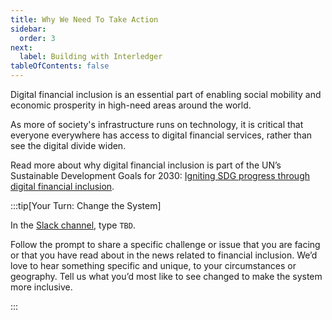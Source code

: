 ```yaml
---
title: Why We Need To Take Action
sidebar:
  order: 3
next:
  label: Building with Interledger
tableOfContents: false
---
```



Digital financial inclusion is an essential part of enabling social mobility and economic prosperity in high-need areas around the world.

As more of society's infrastructure runs on technology, it is critical that everyone everywhere has access to digital financial services, rather than see the digital divide widen.

Read more about why digital financial inclusion is part of the UN’s Sustainable Development Goals for 2030: [Igniting SDG progress through digital financial inclusion](https://sdgs.un.org/sites/default/files/publications/2655SDG_Compendium_Digital_Financial_Inclusion_September_2018.pdf).

:::tip[Your Turn: Change the System]

In the [Slack channel](https://app.slack.com/client/T0KKJC1N1/C06MAS29NF4), type `TBD`.

Follow the prompt to share a specific challenge or issue that you are facing or that you have read about in the news related to financial inclusion. We’d love to hear something specific and unique, to your circumstances or geography. Tell us what you’d most like to see changed to make the system more inclusive.

:::

<CompletionTracker postId="why-we-need-to-take-action" client:only="preact" />
